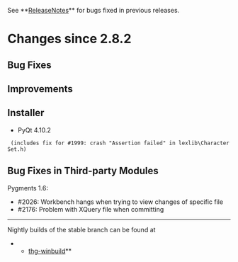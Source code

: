 ﻿See **[[ReleaseNotes]]** for bugs fixed in previous releases.

= Changes since 2.8.2 =

== Bug Fixes ==

== Improvements ==

== Installer ==

* PyQt 4.10.2
  (includes fix for #1999: crash "Assertion failed" in lexlib\CharacterSet.h)

== Bug Fixes in Third-party Modules ==

Pygments 1.6:
* #2026: Workbench hangs when trying to view changes of specific file
* #2176: Problem with XQuery file when committing

----

Nightly builds of the stable branch can be found at
**[[http://bitbucket.org/tortoisehg/thg-winbuild/downloads/|thg-winbuild]]**
